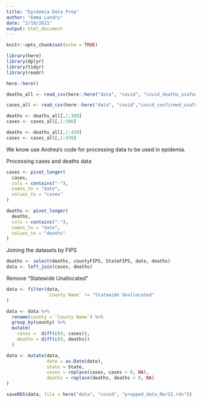 ```yaml
---
title: "Epidemia Data Prep"
author: "Emma Landry"
date: "2/19/2021"
output: html_document
---
```



```r
knitr::opts_chunk$set(echo = TRUE)
```

```r
library(here)
library(dplyr)
library(tidyr)
library(readr)
```

```r
here::here()
```

```r
deaths_all <- read_csv(here::here("data", "covid", "covid_deaths_usafacts.csv"))

cases_all <- read_csv(here::here("data", "covid","covid_confirmed_usafacts.csv" ))
```


```r
deaths <- deaths_all[,1:380]
cases <- cases_all[,1:380]

deaths <- deaths_all[,1:439]
cases <- cases_all[,1:439]
```

We know use Andrea's code for processing data to be used in epidemia.

Processing cases and deaths data
```r
cases <- pivot_longer(
  cases, 
  cols = contains("-"), 
  names_to = "date", 
  values_to = "cases"
)
```

```r
deaths <- pivot_longer(
  deaths, 
  cols = contains("-"), 
  names_to = "date", 
  values_to = "deaths"
)
```

Joining the datasets by FIPS
```r
deaths <- select(deaths, countyFIPS, StateFIPS, date, deaths)
data <- left_join(cases, deaths)
```

Remove "Statewide Unallocated"
```r
data <- filter(data,
               `County Name` != "Statewide Unallocated"
)
```


```r
data <- data %>% 
  rename(county = `County Name`) %>%
  group_by(county) %>% 
  mutate(
    cases =  diff(c(0, cases)), 
    deaths = diff(c(0, deaths))
  )
```

```r
data <- mutate(data,
               date = as.Date(date),
               state = State,
               cases = replace(cases, cases < 0, NA),
               deaths = replace(deaths, deaths < 0, NA)
)
```

```r
saveRDS(data, file = here("data", "covid", "prepped_data_Mar21.rds"))
```



